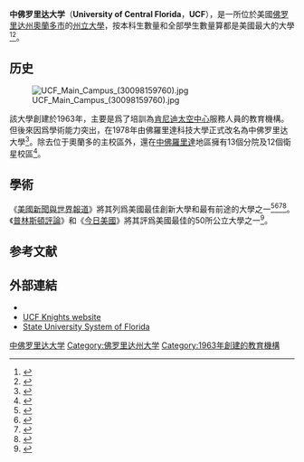 {{Infobox university
| name                 = University of Central Florida
| SealImage            = UCF Seal.svg
| image                = New UCF Arena - University of Central Florida (1098445693).jpg
| image_size           = 250px
| image_alt            = 
| caption              = 
| motto                = Reach for the Stars <!-- WARNING: MOTTO IS NOT "Stands for Opportunity" SEE TALK PAGE -->
| tagline              = ''UCF Stands For Opportunity'' <!-- NOTE: "Stands for Opportunity" IS MARKETING SLOGAN OF UNIVERSITY -->
| established          = {{Start date|1963|06|10}}
| type                 = [[州立大學|州立大學]]<br />[[贈空大學|贈空大學]]<ref name="space_grant">{{cite web |url=http://fsgc.engr.ucf.edu/about.html |title=FSGC Mission |accessdate=October 28, 2007 |publisher=Florida Space Grant Consortium |deadurl=yes |archiveurl=https://web.archive.org/web/20081016065835/http://fsgc.engr.ucf.edu/about.html |archivedate=2008年10月16日 }}</ref>
| president            = John C. Hitt
| provost              = Dale Whittaker
| city                 = [[奧蘭多市|奧蘭多市]]
| state                = [[佛罗里达州|佛罗里达州]]
| country              = 美國
| academic_staff = 2,686 <ref name="facts_about_ucf1617">{{cite web |url=https://ikm.ucf.edu/files/2016/07/UCF-Current-Facts-07.18.16.pdf |archive-url=https://web.archive.org/web/20160919164042/https://ikm.ucf.edu/files/2016/07/UCF-Current-Facts-07.18.16.pdf |dead-url=yes |archive-date=2016-09-19 |title=UCF Current Facts |accessdate=August 5, 2016 |date=July 18, 2016 |publisher=University of Central Florida Institutional Knowledge Management |format=PDF }}</ref>
| administrative_staff = 9,900 <ref name="facts_about_ucf1617"/>
| students = 64,319 <ref name="facts_about_ucf1617"/><ref name="UCF Facts 2016-2017">{{cite web|url=https://www.ucf.edu/about-ucf/facts/|title=UCF Facts 2016-2017|accessdate=June 3, 2017|publisher=University of Central Florida|archive-date=2019-03-28|archive-url=https://web.archive.org/web/20190328065459/https://www.ucf.edu/about-ucf/facts/|dead-url=no}}</ref>
| endowment            = [[美元|$]]1.555億<ref name="endowment">{{Cite web |title=UCF Facts |url=http://www.ucf.edu/ucf-facts-2014-2015/ |date=January 23, 2014 |accessdate=November 4, 2015 |archive-date=2017-07-01 |archive-url=https://web.archive.org/web/20170701113846/https://www.ucf.edu/ucf-facts-2014-2015/ |dead-url=no }}</ref><ref>{{Cite web |title=UCF Foundation IRS Form 990 |url=http://www.ucffoundation.org/file/irs-documents/2014-IRS-990.pdf |format=PDF |date=2014 |accessdate=November 4, 2015 |archive-date=2019-05-07 |archive-url=https://web.archive.org/web/20190507212245/https://www.ucffoundation.org/file/irs-documents/2014-IRS-990.pdf |dead-url=no }}</ref>
| campus               = 郊區<br />主校區：{{convert|1415|acre|km2}}<br />全部：{{convert|1878|acre|km2}}
| former_names         = Florida Technological University
| free_label           = 校報
| free                 = Central Florida Future
| affiliations         = [[Southeastern_Universities_Research_Association|SURA]], [[State_University_System_of_Florida|SUSF]]<ref>{{Cite web |url=http://www.sura.org/about/members.html |title=SURA - Member Universities |publisher=Southeastern Universities Research Association |accessdate=June 30, 2013 |archive-url=https://web.archive.org/web/20190507212234/http://www.sura.org/about/members.html |archive-date=2019-05-07 |dead-url=yes }}</ref>
| nickname             = Knights
| mascot               = Knightro, Pegasus
| athletics            = [[NCAA_Division_I|NCAA Division I]], [[Football_Bowl_Subdivision|FBS]]<br />[[American_Athletic_Conference|The American]]
| colors               = 黑色和金色<br />{{color box|black}} {{color box|#BC9B6A}} 
| website              = {{url|www.ucf.edu}}
| logo                 = [[File:UCF_horizontal_logo.svg|190px]]
}}
'''中佛罗里达大学'''（'''University of Central Florida'''，'''UCF'''），是一所位於美國[[佛罗里达州|佛罗里达州]][[奧蘭多市|奧蘭多市]]的[[州立大學|州立大學]]，按本科生數量和全部學生數量算都是美國最大的大學<ref>{{cite news |url=http://news.yahoo.com/universities-most-undergraduates-140000734.html |title=Universities With the Most Undergraduates |first=Travis |last=Mitchell |publisher=''[[US_News_and_World_Report|US News and World Report]]'' |date=December 17, 2014 |accessdate=December 18, 2014 |archive-date=2020-11-15 |archive-url=https://web.archive.org/web/20201115041130/https://news.yahoo.com/universities-most-undergraduates-140000734.html |dead-url=no }}</ref><ref>{{cite news |url=http://today.ucf.edu/freshman-class-sets-new-records-fall-enrollment-may-top-60000/ |title=Freshman Class Sets New Records, Fall Enrollment May Top 60,000 |accessdate=October 8, 2012 |publisher=The University of Central Florida |archive-date=2017-12-22 |archive-url=https://web.archive.org/web/20171222051222/http://today.ucf.edu/freshman-class-sets-new-records-fall-enrollment-may-top-60000/ |dead-url=no }}</ref>。

==历史==
[[File:UCF_Main_Campus_(30098159760).jpg|thumb]]

該大學創建於1963年，主要是爲了培訓為[[肯尼迪太空中心|肯尼迪太空中心]]服務人員的教育機構。但後來因爲學術能力突出，在1978年由佛羅里達科技大學正式改名為中佛罗里达大學<ref>{{cite web |url=http://uaps.ucf.edu/enrollment/current_projections_enrollment.html |title=UCF Enrollment Projections 2012-17 |accessdate=August 19, 2013 |publisher=University of Central Florida |deadurl=yes |archiveurl=https://web.archive.org/web/20051212054318/http://uaps.ucf.edu/enrollment/current_projections_enrollment.html |archivedate=2005年12月12日 }}</ref>。除去位于奧蘭多的主校區外，還在[[中佛羅里達|中佛羅里達]]地區擁有13個分院及12個衛星校區<ref name="satellite">{{cite web |url=http://www.regionalcampuses.ucf.edu/index.asp |title=UCF Regional Campuses |accessdate=April 28, 2009 |publisher=University of Central Florida |deadurl=yes |archiveurl=https://web.archive.org/web/20090526051856/http://www.regionalcampuses.ucf.edu/index.asp |archivedate=2009年5月26日 }}</ref>。
==學術==
{{Infobox US university ranking
<!-- U.S. rankings -->
| ARWU_NU  = 105-125
| Forbes   = 308
| Wamo_NU  = 103<ref>{{cite web |title=2014 National Universities Rankings |date=n.d. |accessdate=May 25, 2015 |website=Washington Monthly |url=http://www.washingtonmonthly.com/college_guide/rankings-2014/national-universities-rank-all.php |archive-url=https://web.archive.org/web/20140828025627/http://www.washingtonmonthly.com/college_guide/rankings-2014/national-universities-rank-all.php |dead-url=yes |archive-date=2014-08-28 }}</ref>| USNWR_NU = 171
<!-- Global rankings -->
| ARWU_W   = Top-300
| QS_W     =
| THES_W   =
}}

《[[美國新聞與世界報道|美國新聞與世界報道]]》將其列爲美國最佳創新大學和最有前途的大學之一<ref name="US News">{{cite web|url = http://colleges.usnews.rankingsandreviews.com/best-colleges/rankings/national-universities/up-and-coming|title = Up-and-Coming Schools: National Universities|accessdate = September 12, 2012|work = U.S. News & World Report|deadurl = yes|archiveurl = https://web.archive.org/web/20141006093652/http://colleges.usnews.rankingsandreviews.com/best-colleges/rankings/national-universities/up-and-coming|archivedate = 2014-10-06}}</ref><ref>{{cite web |title=U.S. News Lists UCF as No. 3 'Up-and-Comer' University |publisher=University of Central Florida |url=https://today.ucf.edu/u-s-news-lists-ucf-3-comer-university/ |date=September 9, 2014 |accessdate=September 9, 2014 |archive-date=2014-09-11 |archive-url=https://web.archive.org/web/20140911021315/http://today.ucf.edu/u-s-news-lists-ucf-3-comer-university/ |dead-url=no }}</ref><ref>{{cite web |url=http://colleges.usnews.rankingsandreviews.com/best-colleges/national-top-public |title=Best Colleges: Top Public Schools: National Universities 2016 |accessdate=August 5, 2016 |work=U.S. News & World Report |deadurl=yes |archiveurl=https://web.archive.org/web/20090826121616/http://colleges.usnews.rankingsandreviews.com/best-colleges/national-top-public |archivedate=2009-08-26 }}</ref><ref>{{cite web|title = Kiplinger Ranks UCF on Best College Value List|url = http://today.ucf.edu/kiplinger-ranks-ucf-on-list-of-best-college-values/|website = UCF News – University of Central Florida Articles – Orlando, Florida News|accessdate = December 21, 2015|archive-date = 2015-12-20|archive-url = https://web.archive.org/web/20151220211438/http://today.ucf.edu/kiplinger-ranks-ucf-on-list-of-best-college-values/|dead-url = no}}</ref>。《[[普林斯頓評論|普林斯頓評論]]》和《[[今日美國|今日美國]]》將其評爲美國最佳的50所公立大學之一<ref>{{cite news |url=http://today.ucf.edu/the-princeton-review-ucf-one-of-nations-best-values/ |publisher=University of Central Florida |title=The Princeton Review: UCF One of Nation's "Best Values" |accessdate=September 11, 2012 |date=February 7, 2012 |archive-date=2013-01-13 |archive-url=https://web.archive.org/web/20130113035038/http://today.ucf.edu/the-princeton-review-ucf-one-of-nations-best-values/ |dead-url=no }}</ref>。

==参考文献==
{{reflist}}

==外部連結==
{{Commons|University of Central Florida}}
* {{Official website|http://www.ucf.edu}}
* [http://ucfknights.com UCF Knights website]{{Wayback|url=http://ucfknights.com/ |date=20201210074408 }}
* [http://www.flbog.edu/ State University System of Florida]{{Wayback|url=http://www.flbog.edu/ |date=20201119205619 }}

{{美国东南大学研究协会}}
[[Category:中佛罗里达大学|]]
[[Category:佛罗里达州大学|Category:佛罗里达州大学]]
[[Category:1963年創建的教育機構|Category:1963年創建的教育機構]]